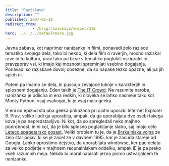 ```yaml
---
title: 'Raziskava'
description: ""
published: 2007-01-18
redirect_from: 
            - /blog/raziskava/swizec/318
hero: ../../../defaultHero.jpg
---
```

Javna zabava, kot naprimer nanizanke in filmi, ponavadi zelo razisce tematiko svojega dela, tako bi nekdo, ki dela film o raverjih, mocno raziskal rave in to kulturo, prav tako pa bi se v tematiko poglobili vsi igralci in pravzaprav vsi, ki imajo kaj moznosti spreminjati vsebino dogajanja. Ponavadi so raziskave dovolj obsezne, da so napake tezko opazne, ali pa jih sploh ni.

Potem pa imamo se dela, ki puscajo zevajoce luknje v karakterjih in splosnem dogajanju. Eden takih je [The IT Crowd](http://en.wikipedia.org/wiki/It_crowd). Ne razumite narobe, nanizanka je odlicna in ena redkih, ki cloveka se lahko nasmeje tako kot Monty Python, vsaj vsakogar, ki je vsaj malo geeka.

V eni od epizod sta oba geeka prikazana pri ocitni uporabi Internet Explorer 6. Prav, veliko ljudi ga uporablja, ampak, da ga uporabljata dve osebi takega kova je pa nepredstavljivo. Ni kot, da so spregledali neko majhno podrobnost, in ni kot, da je bilo splosno poglabljanje slabo, saj imajo celo [Leteco spagetarsko posast](http://en.wikipedia.org/wiki/Flying_spaghetti_monster). Veliki problem tu je, da je [Brskalniska vojna](http://en.wikipedia.org/wiki/Browser_war) ze zelo star pojav, ki se je zacel ze v davnem 1995, kar je zacuda stareje od Googla. Lahko oprostimo dejstvo, da uporabljata windowse, ker pac delata za veliko podjetje v majhnem racunalniskem oddelku, ampak IE je pa preko vseh razumnih meja. Nekdo bi moral napisati jezno pismo ustvarjalcem te nanizanke.
